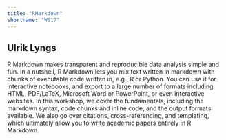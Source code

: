 ```yaml
---
title: "RMarkdown"
shortname: "WS17"
---
```


## Ulrik Lyngs

R Markdown makes transparent and reproducible data analysis simple and fun. In a nutshell, R Markdown lets you mix text written in markdown with chunks of executable code written in, e.g., R or Python. You can use it for interactive notebooks, and export to a large number of formats including HTML, PDF/LaTeX, Microsoft Word or PowerPoint, or even interactive websites. In this workshop, we cover the fundamentals, including the markdown syntax, code chunks and inline code, and the output formats available. We also go over citations, cross-referencing, and templating, which ultimately allow you to write academic papers entirely in R Markdown.



